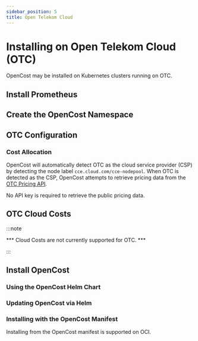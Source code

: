 ```yaml
---
sidebar_position: 5
title: Open Telekom Cloud
---
```


# Installing on Open Telekom Cloud (OTC)

OpenCost may be installed on Kubernetes clusters running on OTC.
<Installing/>

## Install Prometheus

<InstallPrometheus/>
<CustomPrometheus/>

## Create the OpenCost Namespace

<Namespace/>

## OTC Configuration

### Cost Allocation

OpenCost will automatically detect OTC as the cloud service provider (CSP) by detecting the node label `cce.cloud.com/cce-nodepool`. When OTC is detected as the CSP, OpenCost attempts to retrieve pricing data from the [OTC Pricing API](https://calculator.otc-service.com/en/open-telekom-price-api-ui/).

No API key is required to retrieve the public pricing data.

<!-- ### Custom Pricing -->

## OTC Cloud Costs

:::note

*** Cloud Costs are not currently supported for OTC. ***

:::

<CloudCosts/>

## Install OpenCost

<Helm/>

### Using the OpenCost Helm Chart

<InstallOpenCost/>

### Updating OpenCost via Helm

<UpdateOpenCost/>

### Installing with the OpenCost Manifest

Installing from the OpenCost manifest is supported on OCI.

<InstallManifest/>
